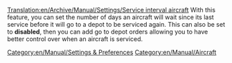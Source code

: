 [[Translation:en/Archive/Manual/Settings/Service interval aircraft]]
With this feature, you can set the number of days an aircraft will wait since its last service before it will go to a depot to be serviced again. This can also be set to '''disabled''', then you can add go to depot orders allowing you to have better control over when an aircraft is serviced.
[[Category:en/Manual/Settings & Preferences]]
[[Category:en/Manual/Aircraft]]
{{en/Stub}}